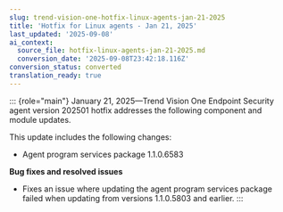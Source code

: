 ```yaml
---
slug: trend-vision-one-hotfix-linux-agents-jan-21-2025
title: 'Hotfix for Linux agents - Jan 21, 2025'
last_updated: '2025-09-08'
ai_context:
  source_file: hotfix-linux-agents-jan-21-2025.md
  conversion_date: '2025-09-08T23:42:18.116Z'
conversion_status: converted
translation_ready: true
---
```


::: {role="main"}
January 21, 2025—Trend Vision One Endpoint Security agent version 202501 hotfix addresses the following component and module updates.

This update includes the following changes:

- Agent program services package 1.1.0.6583

**Bug fixes and resolved issues**

- Fixes an issue where updating the agent program services package failed when updating from versions 1.1.0.5803 and earlier.
:::
